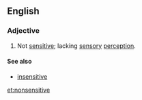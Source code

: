 ==English==

===Adjective===
{{en-adj|-}}

# Not [[sensitive]]; lacking [[sensory]] [[perception]].

====See also====
* [[insensitive]]

[[et:nonsensitive]]